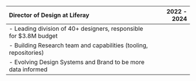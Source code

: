 | Director of Design at Liferay                                     | 2022 - 2024 |
| :---------------------------------------------------------------- | ----------: |
| - Leading division of 40+ designers, responsible for $3.8M budget |             |
| - Building Research team and capabilities (tooling, repositories) |             |
| - Evolving Design Systems and Brand to be more data informed      |             |
